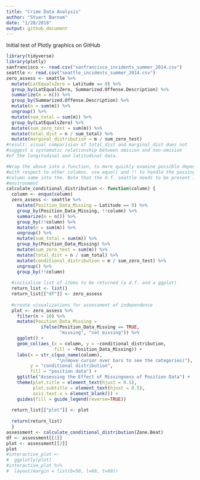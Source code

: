 ```yaml
---
title: "Crime Data Analysis"
author: "Stuart Barnum"
date: "1/28/2018"
output: github_document
---
```


Initial test of Plotly graphics on GitHub

```r
library(tidyverse)
library(plotly)
sanfrancisco <- read.csv("sanfrancisco_incidents_summer_2014.csv")
seattle <- read.csv("seattle_incidents_summer_2014.csv")
zero_assess <- seattle %>%
  mutate(LatEqualsZero = Latitude == 0) %>%
  group_by(LatEqualsZero, Summarized.Offense.Description) %>%
  summarize(m = n()) %>%
  group_by(Summarized.Offense.Description) %>%
  mutate(n = sum(m)) %>%
  ungroup() %>%
  mutate(sum_total = sum(m)) %>%
  group_by(LatEqualsZero) %>%
  mutate(sum_zero_test = sum(m)) %>%
  mutate(total_dist = n / sum_total) %>%
  mutate(marginal_distribution = m / sum_zero_test)
#result: visual comparision of total_dist and marginal_dist does not
#suggest a systematic relationship between omision and non-omision
#of the longitudinal and latitudinal data.

#Wrap the above into a function, to more quickly examine possible dependencies 
#with respect to other columns. use equo() and !! to handle the passing of the 
#column name into the. Note that the d.f. seattle needs to be present in the 
#environment
calculate_conditional_distribution <- function(column) {
  column <- enquo(column)
  zero_assess <- seattle %>%
    mutate(Position_Data_Missing = Latitude == 0) %>%
    group_by(Position_Data_Missing, !!column) %>%
    summarize(m = n()) %>%
    group_by(!!column) %>%
    mutate(n = sum(m)) %>%
    ungroup() %>%
    mutate(sum_total = sum(m)) %>%
    group_by(Position_Data_Missing) %>%
    mutate(sum_zero_test = sum(m)) %>%
    mutate(total_dist = n / sum_total) %>%
    mutate(conditional_distribution = m / sum_zero_test) %>%
    ungroup() %>%
    group_by(!!column) 
    
  #initialize list of items to be returned (a d.f. and a ggplot)
  return_list <- list()
  return_list[["df"]] <- zero_assess
  
  #create visualizations for assessment of independence
  plot <- zero_assess %>% 
    filter(n > 10) %>%
    mutate(Position_Data_Missing = 
             ifelse(Position_Data_Missing == TRUE,
                    "missing", "not missing")) %>%
    ggplot() + 
    geom_col(aes_(x = column, y = ~conditional_distribution, 
                  fill = ~Position_Data_Missing)) +
    labs(x = str_c(quo_name(column), 
                   "\n(move cursor over bars to see the categories)"), 
         y = "conditional distribution",
         fill = "position data") +
    ggtitle("Assessing the Effect of Missingness of Position Data") +
    theme(plot.title = element_text(hjust = 0.5),
          plot.subtitle = element_text(hjust = 0.5),
          axis.text.x = element_blank()) +
    guides(fill = guide_legend(reverse=TRUE))
    
  return_list[["plot"]] <- plot 
  
  return(return_list)
  }
assessment <- calculate_conditional_distribution(Zone.Beat)
df <- assessment[[1]]
plot <- assessment[[2]]
plot
#interactive_plot <- 
#  ggplotly(plot)
#interactive_plot %>% 
#  layout(margin = list(b=50, l=60, t=80)) 

```


